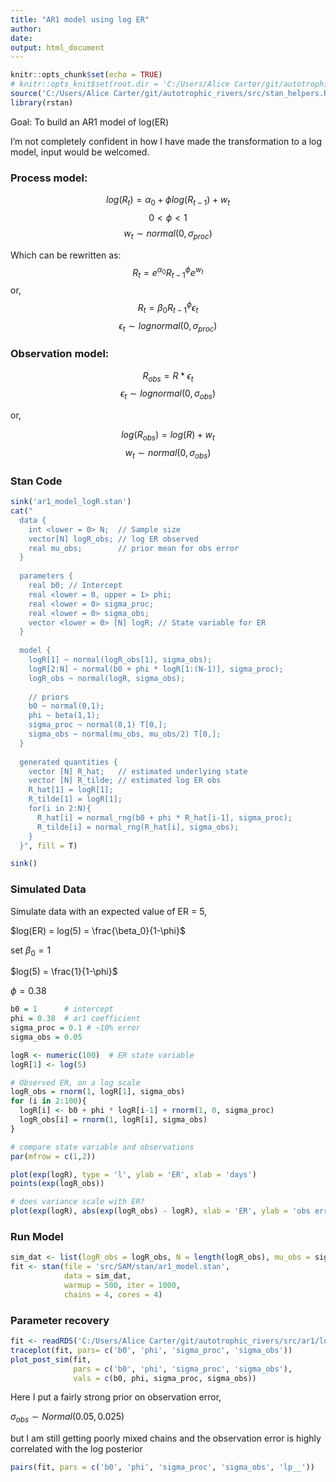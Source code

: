 ```yaml
---
title: "AR1 model using log ER"
author:
date:
output: html_document
---
```


```r
knitr::opts_chunk$set(echo = TRUE)
# knitr::opts_knit$set(root.dir = 'C:/Users/Alice Carter/git/autotrophic_rivers/')
source('C:/Users/Alice Carter/git/autotrophic_rivers/src/stan_helpers.R')
library(rstan)
```

Goal: To build an AR1 model of log(ER)

I'm not completely confident in how I have made the transformation to a log model, input would be welcomed.

### Process model:

$$log(R_t) = \alpha_0 + \phi log(R_{t-1}) + w_t$$
$$0 < \phi < 1$$
$$w_t \sim normal(0, \sigma_{proc})$$

Which can be rewritten as:
$$R_t = e^{\alpha_0} R_{t-1}^{\phi} e^ {w_t}$$
or,
$$R_t = \beta_0R_{t-1}^\phi \epsilon_t$$
$$\epsilon_t \sim lognormal(0, \sigma_{proc})$$

### Observation model:

$$R_{obs} = R * \epsilon_t$$
$$\epsilon_t \sim lognormal(0, \sigma_{obs})$$

or, 

$$log(R_{obs}) = log(R) + w_t$$
$$w_t \sim normal(0, \sigma_{obs})$$

### Stan Code

```r

sink('ar1_model_logR.stan')
cat("
  data {
    int <lower = 0> N;  // Sample size
    vector[N] logR_obs; // log ER observed
    real mu_obs;        // prior mean for obs error
  }
  
  parameters {
    real b0; // Intercept
    real <lower = 0, upper = 1> phi; 
    real <lower = 0> sigma_proc;
    real <lower = 0> sigma_obs;
    vector <lower = 0> [N] logR; // State variable for ER
  }
  
  model {
    logR[1] ~ normal(logR_obs[1], sigma_obs);
    logR[2:N] ~ normal(b0 + phi * logR[1:(N-1)], sigma_proc);
    logR_obs ~ normal(logR, sigma_obs);
   
    // priors
    b0 ~ normal(0,1);
    phi ~ beta(1,1);
    sigma_proc ~ normal(0,1) T[0,];
    sigma_obs ~ normal(mu_obs, mu_obs/2) T[0,];
  }
  
  generated quantities {
    vector [N] R_hat;   // estimated underlying state
    vector [N] R_tilde; // estimated log ER obs
    R_hat[1] = logR[1];
    R_tilde[1] = logR[1];
    for(i in 2:N){
      R_hat[i] = normal_rng(b0 + phi * R_hat[i-1], sigma_proc);
      R_tilde[i] = normal_rng(R_hat[i], sigma_obs);  
    }
  }", fill = T)

sink()

```

### Simulated Data

Simulate data with an expected value of ER = 5,

$log(ER) = log(5) = \frac{\beta_0}{1-\phi}$

set $\beta_0 = 1$

$log(5) = \frac{1}{1-\phi}$

$\phi = 0.38$

```r
b0 = 1      # intercept
phi = 0.38  # ar1 coefficient
sigma_proc = 0.1 # ~10% error
sigma_obs = 0.05  

logR <- numeric(100)  # ER state variable
logR[1] <- log(5)

# Observed ER, on a log scale
logR_obs = rnorm(1, logR[1], sigma_obs)
for (i in 2:100){
  logR[i] <- b0 + phi * logR[i-1] + rnorm(1, 0, sigma_proc)
  logR_obs[i] = rnorm(1, logR[i], sigma_obs)
}

# compare state variable and observations
par(mfrow = c(1,2))

plot(exp(logR), type = 'l', ylab = 'ER', xlab = 'days')
points(exp(logR_obs))

# does variance scale with ER?
plot(exp(logR), abs(exp(logR_obs) - logR), xlab = 'ER', ylab = 'obs error')

```

### Run Model

```r
sim_dat <- list(logR_obs = logR_obs, N = length(logR_obs), mu_obs = sigma_obs)
fit <- stan(file = 'src/SAM/stan/ar1_model.stan', 
            data = sim_dat,
            warmup = 500, iter = 1000, 
            chains = 4, cores = 4)

```

### Parameter recovery
```r
fit <- readRDS('C:/Users/Alice Carter/git/autotrophic_rivers/src/ar1/log_ar1_sim_fit.rds')
traceplot(fit, pars= c('b0', 'phi', 'sigma_proc', 'sigma_obs'))
plot_post_sim(fit, 
              pars = c('b0', 'phi', 'sigma_proc', 'sigma_obs'),
              vals = c(b0, phi, sigma_proc, sigma_obs))
```

Here I put a fairly strong prior on observation error,

$\sigma_{obs} \sim Normal(0.05, 0.025)$

but I am still getting poorly mixed chains and the observation error is highly correlated with the log posterior
```r
pairs(fit, pars = c('b0', 'phi', 'sigma_proc', 'sigma_obs', 'lp__'))
```
